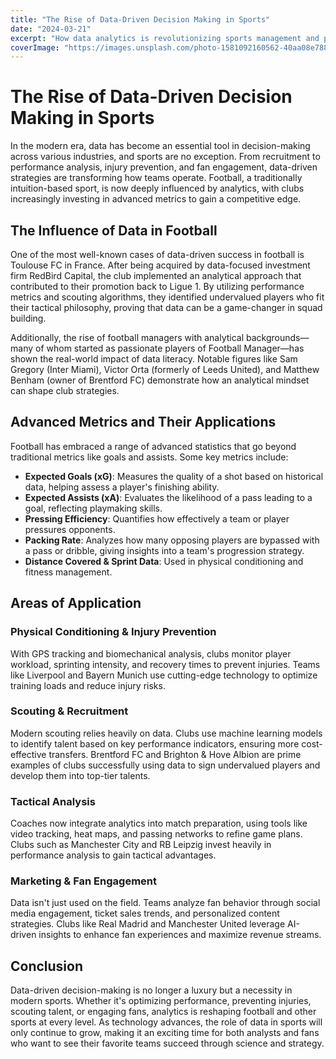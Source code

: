 ```yaml
---
title: "The Rise of Data-Driven Decision Making in Sports"
date: "2024-03-21"
excerpt: "How data analytics is revolutionizing sports management and performance analysis"
coverImage: "https://images.unsplash.com/photo-1581092160562-40aa08e78837?q=80&w=1940&fit=crop"
---
```


# The Rise of Data-Driven Decision Making in Sports

In the modern era, data has become an essential tool in decision-making across various industries, and sports are no exception. From recruitment to performance analysis, injury prevention, and fan engagement, data-driven strategies are transforming how teams operate. Football, a traditionally intuition-based sport, is now deeply influenced by analytics, with clubs increasingly investing in advanced metrics to gain a competitive edge.

## The Influence of Data in Football

One of the most well-known cases of data-driven success in football is Toulouse FC in France. After being acquired by data-focused investment firm RedBird Capital, the club implemented an analytical approach that contributed to their promotion back to Ligue 1. By utilizing performance metrics and scouting algorithms, they identified undervalued players who fit their tactical philosophy, proving that data can be a game-changer in squad building.

Additionally, the rise of football managers with analytical backgrounds—many of whom started as passionate players of Football Manager—has shown the real-world impact of data literacy. Notable figures like Sam Gregory (Inter Miami), Victor Orta (formerly of Leeds United), and Matthew Benham (owner of Brentford FC) demonstrate how an analytical mindset can shape club strategies.

## Advanced Metrics and Their Applications

Football has embraced a range of advanced statistics that go beyond traditional metrics like goals and assists. Some key metrics include:

- **Expected Goals (xG)**: Measures the quality of a shot based on historical data, helping assess a player's finishing ability.
- **Expected Assists (xA)**: Evaluates the likelihood of a pass leading to a goal, reflecting playmaking skills.
- **Pressing Efficiency**: Quantifies how effectively a team or player pressures opponents.
- **Packing Rate**: Analyzes how many opposing players are bypassed with a pass or dribble, giving insights into a team's progression strategy.
- **Distance Covered & Sprint Data**: Used in physical conditioning and fitness management.

## Areas of Application

### Physical Conditioning & Injury Prevention

With GPS tracking and biomechanical analysis, clubs monitor player workload, sprinting intensity, and recovery times to prevent injuries. Teams like Liverpool and Bayern Munich use cutting-edge technology to optimize training loads and reduce injury risks.

### Scouting & Recruitment

Modern scouting relies heavily on data. Clubs use machine learning models to identify talent based on key performance indicators, ensuring more cost-effective transfers. Brentford FC and Brighton & Hove Albion are prime examples of clubs successfully using data to sign undervalued players and develop them into top-tier talents.

### Tactical Analysis

Coaches now integrate analytics into match preparation, using tools like video tracking, heat maps, and passing networks to refine game plans. Clubs such as Manchester City and RB Leipzig invest heavily in performance analysis to gain tactical advantages.

### Marketing & Fan Engagement

Data isn't just used on the field. Teams analyze fan behavior through social media engagement, ticket sales trends, and personalized content strategies. Clubs like Real Madrid and Manchester United leverage AI-driven insights to enhance fan experiences and maximize revenue streams.

## Conclusion

Data-driven decision-making is no longer a luxury but a necessity in modern sports. Whether it's optimizing performance, preventing injuries, scouting talent, or engaging fans, analytics is reshaping football and other sports at every level. As technology advances, the role of data in sports will only continue to grow, making it an exciting time for both analysts and fans who want to see their favorite teams succeed through science and strategy.
